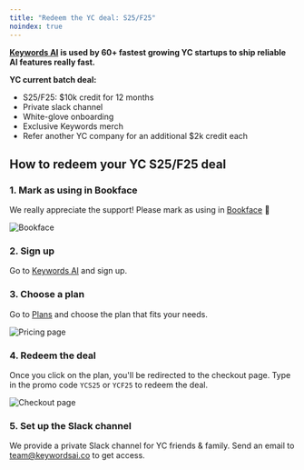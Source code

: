 ```yaml
---
title: "Redeem the YC deal: S25/F25"
noindex: true
---
```

**[Keywords AI](https://www.keywordsai.co) is used by 60+ fastest growing YC startups to ship reliable AI features really fast.**

**YC current batch deal:**

- S25/F25: $10k credit for 12 months
- Private slack channel
- White-glove onboarding
- Exclusive Keywords merch
- Refer another YC company for an additional $2k credit each

## How to redeem your YC S25/F25 deal

### 1. Mark as using in Bookface
We really appreciate the support! Please mark as using in [Bookface](https://bookface.ycombinator.com/deals/2541?query=key) 🙏
<Frame>
<img src="https://keywordsai-static.s3.us-east-1.amazonaws.com/docs/ops/bookface.png" alt="Bookface" />
</Frame>

### 2. Sign up
Go to [Keywords AI](https://www.keywordsai.co) and sign up.

### 3. Choose a plan
Go to [Plans](https://platform.keywordsai.co/platform/api/plans) and choose the plan that fits your needs.

<Frame>
<img src="https://keywordsai-static.s3.us-east-1.amazonaws.com/docs/ops/keywords-pricing.png" alt="Pricing page" />
</Frame>

### 4. Redeem the deal
Once you click on the plan, you'll be redirected to the checkout page. Type in the promo code `YCS25` or `YCF25` to redeem the deal.

<Frame>
<img src="https://keywordsai-static.s3.us-east-1.amazonaws.com/docs/ops/stripe.png" alt="Checkout page" />
</Frame>

### 5. Set up the Slack channel
We provide a private Slack channel for YC friends & family. Send an email to [team@keywordsai.co](mailto:team@keywordsai.co) to get access.
